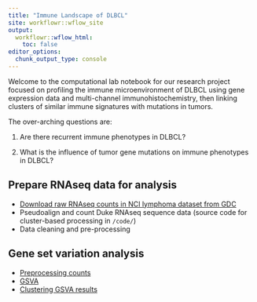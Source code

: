 ```yaml
---
title: "Immune Landscape of DLBCL"
site: workflowr::wflow_site
output:
  workflowr::wflow_html:
    toc: false
editor_options:
  chunk_output_type: console
---
```


Welcome to the computational lab notebook for our research project focused on profiling the immune microenvironment of DLBCL using gene expression data and multi-channel immunohistochemistry, then linking clusters of similar immune signatures with mutations in tumors.

The over-arching questions are:

1. Are there recurrent immune phenotypes in DLBCL?

2. What is the influence of tumor gene mutations on immune phenotypes in DLBCL?

## Prepare RNAseq data for analysis

* [Download raw RNAseq counts in NCI lymphoma dataset from GDC](gdc_download.html)
* Pseudoalign and count Duke RNAseq sequence data (source code for cluster-based processing in `/code/`)
* Data cleaning and pre-processing

## Gene set variation analysis

* [Preprocessing counts](preprocessing_count_data.html)
* [GSVA](enrichment.html)
* [Clustering GSVA results](clustering_enrichment_scores.html)
